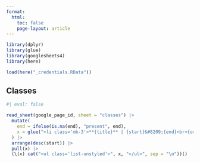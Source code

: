 ```yaml
---
format:
  html:
    toc: false
    page-layout: article
---
```


```r

library(dplyr)
library(glue)
library(googlesheets4)
library(here)

load(here("_credentials.RData"))

```

## Classes

```r
#| eval: false

read_sheet(google_page_id, sheet = "classes") |>
  mutate(
    end = ifelse(is.na(end), "present", end),
    x = glue("<li class='mb-3'>**{title}** | {start}&#8209;{end}<br>{organization}</li>")
  ) |> 
  arrange(desc(start)) |> 
  pull(x) |> 
  (\(x) cat("<ul class='list-unstyled'>", x, "</ul>", sep = "\n"))()
  
```